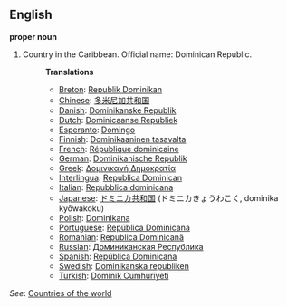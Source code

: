 ==English==

'''proper noun'''

# Country in the Caribbean. Official name: Dominican Republic.
#:'''Translations'''
#:*[[Breton]]: [[Republik Dominikan]]
#:*[[Chinese]]: [[多米尼加共和国]]
#:*[[Danish]]: [[Dominikanske Republik]]
#:*[[Dutch]]: [[Dominicaanse Republiek]]
#:*[[Esperanto]]: [[Domingo]]
#:*[[Finnish]]: [[Dominikaaninen tasavalta]]
#:*[[French]]: [[République dominicaine]]
#:*[[German]]: [[Dominikanische Republik]]
#:*[[Greek]]: [[Δομινικανή Δημοκρατία]]
#:*[[Interlingua]]: [[Republica Dominican]]
#:*[[Italian]]: [[Repubblica dominicana]]
#:*[[Japanese]]: [[ドミニカ共和国]] (ドミニカきょうわこく, dominika kyōwakoku)
#:*[[Polish]]: [[Dominikana]]
#:*[[Portuguese]]: [[República Dominicana]]
#:*[[Romanian]]: [[Republica Dominicană]]
#:*[[Russian]]: [[Доминиканская Республика]]
#:*[[Spanish]]: [[República Dominicana]]
#:*[[Swedish]]: [[Dominikanska republiken]]
#:*[[Turkish]]: [[Dominik Cumhuriyeti]]

''See'': [[Countries of the world]]